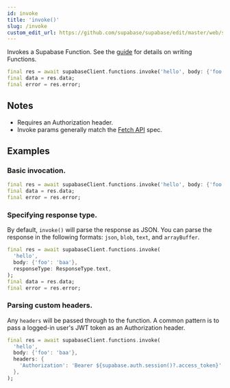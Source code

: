 ```yaml
---
id: invoke
title: 'invoke()'
slug: /invoke
custom_edit_url: https://github.com/supabase/supabase/edit/master/web/spec/supabase_dart_v1_ref.yml
---
```



Invokes a Supabase Function. See the [guide](/docs/guides/functions) for details on writing Functions.

```dart
final res = await supabaseClient.functions.invoke('hello', body: {'foo': 'baa'});
final data = res.data;
final error = res.error;
```

## Notes

- Requires an Authorization header.
- Invoke params generally match the [Fetch API](https://developer.mozilla.org/en-US/docs/Web/API/Fetch_API) spec.

## Examples

### Basic invocation.

```dart
final res = await supabaseClient.functions.invoke('hello', body: {'foo': 'baa'});
final data = res.data;
final error = res.error;
```

### Specifying response type.

By default, `invoke()` will parse the response as JSON. You can parse the response in the following formats: `json`, `blob`, `text`, and `arrayBuffer`.

```dart
final res = await supabaseClient.functions.invoke(
  'hello',
  body: {'foo': 'baa'},
  responseType: ResponseType.text,
);
final data = res.data;
final error = res.error;
```

### Parsing custom headers.

Any `headers` will be passed through to the function. A common pattern is to pass a logged-in user's JWT token as an Authorization header.

```dart
final res = await supabaseClient.functions.invoke(
  'hello',
  body: {'foo': 'baa'},
  headers: {
    'Authorization': 'Bearer ${supabase.auth.session()?.access_token}'
  },
);
```
